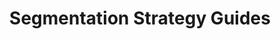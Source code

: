 ---
title: "Segmentation Strategy Guides"
description: "Become a master at segmenting your contact list in Privy!"
sidebarTitle: "Overview"
---